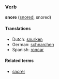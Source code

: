 ===Verb===
'''snore''' ([[snored]], snored)

====Translations====
*Dutch: [[snurken]]
*German: [[schnarchen]]
*Spanish: [[roncar]]

====Related terms====
*[[snorer]]